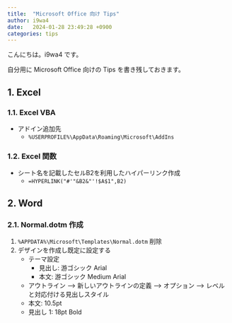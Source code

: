 ```yaml
---
title:  "Microsoft Office 向け Tips"
author: i9wa4
date:   2024-01-28 23:49:28 +0900
categories: tips
---
```


こんにちは。i9wa4 です。

自分用に Microsoft Office 向けの Tips を書き残しておきます。

## 1. Excel

### 1.1. Excel VBA

- アドイン追加先
    - `%USERPROFILE%\AppData\Roaming\Microsoft\AddIns`

### 1.2. Excel 関数

- シート名を記載したセルB2を利用したハイパーリンク作成
    - `=HYPERLINK("#'"&B2&"'!$A$1",B2)`

## 2. Word

### 2.1. Normal.dotm 作成

1. `%APPDATA%\Microsoft\Templates\Normal.dotm` 削除
1. デザインを作成し既定に設定する
    - テーマ設定
        - 見出し: 游ゴシック Arial
        - 本文: 游ゴシック Medium Arial
    - アウトライン --> 新しいアウトラインの定義 --> オプション --> レベルと対応付ける見出しスタイル
    - 本文: 10.5pt
    - 見出し 1: 18pt Bold
